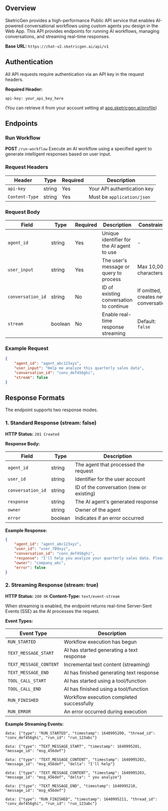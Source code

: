 ## Overview

SketricGen provides a high-performance Public API service that enables AI-powered conversational workflows using custom agents you design in the Web App.
This API provides endpoints for running AI workflows, managing conversations, and streaming real-time responses.

**Base URL:**
`https://chat-v2.sketricgen.ai/api/v1`

## Authentication

All API requests require authentication via an API key in the request headers.

**Required Header:**

```
api-key: your_api_key_here
```
(You can retrieve it from your account setting at [app.sketricgen.ai/profile](https://app.sketricgen.ai/profile))

## Endpoints

### Run Workflow

**POST** `/run-workflow`
Execute an AI workflow using a specified agent to generate intelligent responses based on user input.

### Request Headers

| Header         | Type   | Required | Description                 |
| -------------- | ------ | -------- | --------------------------- |
| `api-key`      | string | Yes      | Your API authentication key |
| `Content-Type` | string | Yes      | Must be `application/json`  |

### Request Body

| Field             | Type    | Required | Description                               | Constraints                          |
| ----------------- | ------- | -------- | ----------------------------------------- | ------------------------------------ |
| `agent_id`        | string  | Yes      | Unique identifier for the AI agent to use | -                                    |
| `user_input`      | string  | Yes      | The user's message or query to process    | Max 10,000 characters                |
| `conversation_id` | string  | No       | ID of existing conversation to continue   | If omitted, creates new conversation |
| `stream`          | boolean | No       | Enable real-time response streaming       | Default: `false`                     |

### Example Request

```json
{
	"agent_id": "agent_abc123xyz",
	"user_input": "Help me analyze this quarterly sales data",
	"conversation_id": "conv_def456ghi",
	"stream": false
}
```

## Response Formats

The endpoint supports two response modes.

### 1. Standard Response (stream: false)

**HTTP Status:** `201 Created`

**Response Body:**

| Field             | Type    | Description                              |
| ----------------- | ------- | ---------------------------------------- |
| `agent_id`        | string  | The agent that processed the request     |
| `user_id`         | string  | Identifier for the user account          |
| `conversation_id` | string  | ID of the conversation (new or existing) |
| `response`        | string  | The AI agent's generated response        |
| `owner`           | string  | Owner of the agent                       |
| `error`           | boolean | Indicates if an error occurred           |

**Example Response:**

```json
{
	"agent_id": "agent_abc123xyz",
	"user_id": "user_789xyz",
	"conversation_id": "conv_def456ghi",
	"response": "I'll help you analyze your quarterly sales data. Please share the data file or provide the key metrics you'd like me to examine.",
	"owner": "company_abc",
	"error": false
}
```

### 2. Streaming Response (stream: true)

**HTTP Status:** `200 OK`
**Content-Type:** `text/event-stream`

When streaming is enabled, the endpoint returns real-time Server-Sent Events (SSE) as the AI processes the request.

**Event Types:**

| Event Type             | Description                               |
| ---------------------- | ----------------------------------------- |
| `RUN_STARTED`          | Workflow execution has begun              |
| `TEXT_MESSAGE_START`   | AI has started generating a text response |
| `TEXT_MESSAGE_CONTENT` | Incremental text content (streaming)      |
| `TEXT_MESSAGE_END`     | AI has finished generating text response  |
| `TOOL_CALL_START`      | AI has started using a tool/function      |
| `TOOL_CALL_END`        | AI has finished using a tool/function     |
| `RUN_FINISHED`         | Workflow execution completed successfully |
| `RUN_ERROR`            | An error occurred during execution        |

**Example Streaming Events:**

```
data: {"type": "RUN_STARTED", "timestamp": 1640995200, "thread_id": "conv_def456ghi", "run_id": "run_123abc"}

data: {"type": "TEXT_MESSAGE_START", "timestamp": 1640995201, "message_id": "msg_456def"}

data: {"type": "TEXT_MESSAGE_CONTENT", "timestamp": 1640995202, "message_id": "msg_456def", "delta": "I'll help"}

data: {"type": "TEXT_MESSAGE_CONTENT", "timestamp": 1640995203, "message_id": "msg_456def", "delta": " you analyze"}

data: {"type": "TEXT_MESSAGE_END", "timestamp": 1640995210, "message_id": "msg_456def"}

data: {"type": "RUN_FINISHED", "timestamp": 1640995211, "thread_id": "conv_def456ghi", "run_id": "run_123abc"}
```
